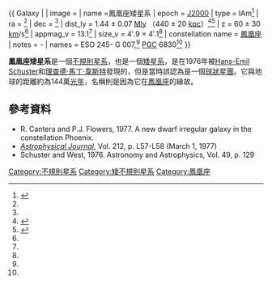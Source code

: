 {{ Galaxy |
| image = {{Show if file exists|comment=檔案不存在（本模板會在檔案恢復時自動顯示檔案，並由機器人自動清理模板，無需撤銷機器人的編輯）|file=''No image.''|text=''No image.''}}
| name =鳳凰座矮星系
| epoch = [[J2000|J2000]]
| type = IAm<ref name="ned">{{cite web
  | title=NASA/IPAC Extragalactic Database
  | work=Results for Phoenix Dwarf
  | url=http://nedwww.ipac.caltech.edu/cgi-bin/nph-objsearch?objname=Phoenix+Dwarf#ObjNo1
  | accessdate=2007-03-15
  | archive-date=2012-05-04
  | archive-url=https://www.webcitation.org/67Pbgxtbz?url=http://ned.ipac.caltech.edu/cgi-bin/nph-objsearch?objname=Phoenix+Dwarf#ObjNo1
  | dead-url=no
  }}</ref>
| ra = {{RA|01|51|06.3}}<ref name="ned" />
| dec = {{DEC|-44|26|41}}<ref name="ned" />
| dist_ly = 1.44 ± 0.07 [[光年|Mly]] （440 ± 20 [[秒差距|kpc]]）<ref name="karachentsevetal2004">{{cite journal
  | author=I. D. Karachentsev, V. E. Karachentseva, W. K. Hutchmeier, D. I. Makarov
  | title=A Catalog of Neighboring Galaxies
  | journal=Astronomical Journal
  | year=2004
  | volume=127
  | pages=2031-2068
  | url=http://adsabs.harvard.edu/abs/2004AJ....127.2031K
  | access-date=2008-01-14
  | archive-date=2007-10-12
  | archive-url=https://web.archive.org/web/20071012005906/http://adsabs.harvard.edu/abs/2004AJ....127.2031K
  | dead-url=no
  }}</ref><ref name="Karachentsevetal2006">{{cite journal
  | author=Karachentsev, I. D.; Kashibadze, O. G.
  | title=Masses of the local group and of the M81 group estimated from distortions in the local velocity field
  | journal=Astrophysics
  | year=2006
  | volume=49
  | issue=1
  | pages=3-18
  | url=http://adsabs.harvard.edu/cgi-bin/nph-bib_query?bibcode=2006Ap.....49....3K }}</ref>
| z = 60 ± 30 [[公里|km]]/s<ref name="ned" />
| appmag_v = 13.1<ref name="ned" />
| size_v = 4′.9 × 4′.1<ref name="ned" />
| constellation name = [[鳳凰座|鳳凰座]]
| notes = -
| names = ESO 245- G 007,<ref name="ned" /> [[Principal_Galaxies_Catalogue|PGC]] 6830<ref name="ned" />
}}

'''鳳凰座矮星系'''是一個[[不規則星系|不規則星系]]，也是一個[[矮星系|矮星系]]，是在1976年被[[Hans-Emil_Schuster|Hans-Emil Schuster]]和[[理查德·馬丁·韋斯特|理查德·馬丁·韋斯特]]發現的，但是當時誤認為是一個[[球狀星團|球狀星團]]。它與地球的距離約為144萬[[光年|光年]]，名稱則是因為它在[[鳳凰座|鳳凰座]]的緣故。

== 參考資料 ==

* R. Cantera and P.J. Flowers, 1977. A new dwarf irregular galaxy in the constellation Phoenix.
* ''[[天文物理期刊|Astrophysical Journal]]'', Vol. 212, p. L57-L58 (March 1, 1977)
* Schuster and West, 1976. Astronomy and Astrophysics, Vol. 49, p. 129
{{Reflist}}

{{本星系群}}

[[Category:不規則星系|Category:不規則星系]]
[[Category:矮不規則星系|Category:矮不規則星系]]
[[Category:鳳凰座|Category:鳳凰座]]